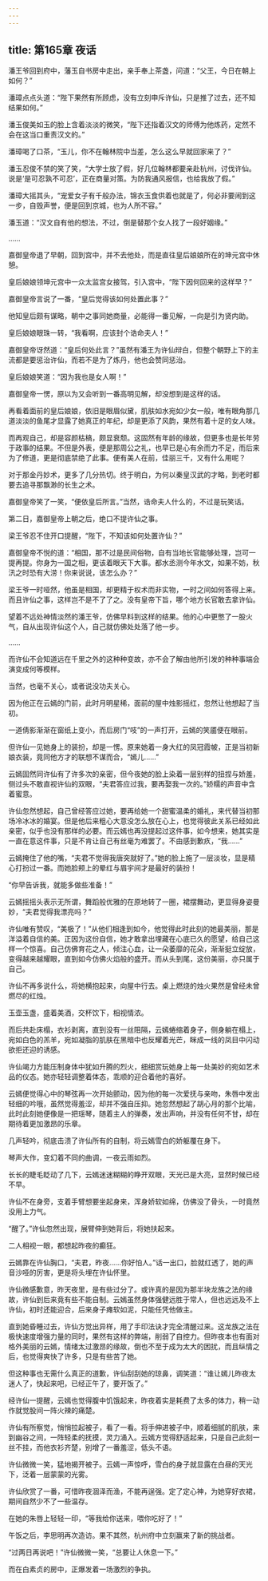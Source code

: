 ```yaml
---
---
---
```

title: 第165章 夜话
---





潘王爷回到府中，藩玉自书房中走出，亲手奉上茶盏，问道：“父王，今日在朝上如何？”

潘璋点点头道：“陛下果然有所顾虑，没有立刻申斥许仙，只是推了过去，还不知结果如何。”

潘玉俊美如玉的脸上含着淡淡的微笑，“陛下还指着汉文的师傅为他炼药，定然不会在这当口重责汉文的。”

潘璋喝了口茶，“玉儿，你不在翰林院中当差，怎么这么早就回家来了？”

潘玉忍俊不禁的笑了笑，“大学士放了假，好几位翰林都要亲赴杭州，讨伐许仙。说是‘是可忍孰不可忍’，正在商量对策。为防我通风报信，也给我放了假。”

潘璋大摇其头，“宠爱女子有千般办法，锦衣玉食供着也就是了，何必非要闹到这一步，自毁声誉，便是回到京城，也为人所不容。”

潘玉道：“汉文自有他的想法，不过，倒是替那个女人找了一段好姻缘。”

……

嘉御皇帝退了早朝，回到宫中，并不去他处，而是直往皇后娘娘所在的坤元宫中休憩。

皇后娘娘领坤元宫中一众太监宫女接驾，引入宫中，“陛下因何回来的这样早？”

嘉御皇帝言说了一番，“皇后觉得该如何处置此事？”

他知皇后颇有谋略，朝中之事同她商量，必能得一番见解，一向是引为贤内助。

皇后娘娘眼珠一转，“我看啊，应该封个诰命夫人！”

嘉御皇帝讶然道：“皇后何处此言？”虽然有潘王为许仙辩白，但整个朝野上下的主流都是要惩治许仙，而若不是为了炼丹，他也会赞同惩治。

皇后娘娘笑道：“因为我也是女人啊！”

嘉御皇帝一愣，原以为又会听到一番高明见解，却没想到是这样的话。

再看着面前的皇后娘娘，依旧是眼眉似黛，肌肤如水宛如少女一般，唯有眼角那几道淡淡的鱼尾才显露了她真正的年纪，却是更添了风韵，果然有着十足的女人味。

而再观自己，却是容颜枯槁，颇显衰颓。这固然有年龄的缘故，但更多也是长年劳于政事的结果。不但是外表，便是那周公之礼，也早已是心有余而力不足，而后来为了修道，更是彻底禁绝了此事。便有美人在前，佳丽三千，又有什么用呢？

对于那金丹妙术，更多了几分热切。终于明白，为何以秦皇汉武的才略，到老时都要去追寻那飘渺的长生之术。

嘉御皇帝笑了一笑，“便依皇后所言。”当然，诰命夫人什么的，不过是玩笑话。

第二日，嘉御皇帝上朝之后，绝口不提许仙之事。

梁王爷忍不住开口提醒，“陛下，不知该如何处置许仙？”

嘉御皇帝不悦的道：“相国，那不过是民间俗物，自有当地长官能够处理，岂可一提再提。你身为一国之相，更该着眼天下大事。都水丞测今年水文，如果不妨，秋汛之时恐有大涝！你来说说，该怎么办？”

梁王爷一时哑然，他虽是相国，却更精于权术而非实物，一时之间如何答得上来。而且许仙之事，这样岂不是不了了之。没有皇帝下旨，哪个地方长官敢去拿许仙。

望着不远处神情淡然的潘王爷，仿佛早料到这样的结果。他的心中更憋了一股火气，自从出现许仙这个人，自己就仿佛处处落了他一步。

……

而许仙不会知道远在千里之外的这种种变故，亦不会了解由他所引发的种种事端会演变成何等模样。

当然，也毫不关心，或者说没功夫关心。

因为他正在云嫣的门前，此时月明星稀，面前的屋中烛影摇红，忽然让他想起了当初。

一道倩影渐渐在窗纸上变小，而后房门“吱”的一声打开，云嫣的笑靥便在眼前。

但许仙一见她身上的装扮，却是一愣。原来她着一身大红的凤冠霞帔，正是当初新娘衣装，竟同他方才的联想不谋而合，“嫣儿……”

云嫣固然同许仙有了许多次的亲密，但今夜她的脸上染着一层别样的扭捏与娇羞，侧过头不敢直视许仙的双眼，“夫君答应过我，要再娶我一次的。”娇糯的声音中含着蜜意。

许仙忽然想起，自己曾经答应过她，要再给她一个甜蜜温柔的婚礼，来代替当初那场冷冰冰的婚宴。但是他后来粗心大意没怎么放在心上，也觉得彼此关系已经如此亲密，似乎也没有那样的必要。而云嫣也再没提起过这件事，如今想来，她其实是一直在意这件事，只是不肯让自己有丝毫为难罢了。不由感到歉疚，“我……”

云嫣掩住了他的嘴，“夫君不觉得我唐突就好了。”她的脸上施了一层淡妆，显是精心打扮过一番。而她脸颊上的晕红与眉宇间才是最好的装扮！

“你早告诉我，就能多做些准备！”

云嫣摇摇头表示无所谓，舞蹈般优雅的在原地转了一圈，裙摆舞动，更显得身姿曼妙，“夫君觉得我漂亮吗？”

许仙唯有赞叹，“美极了！”从他们相逢到如今，他觉得此时此刻的她最美丽，那是洋溢着自信的美。正因为这份自信，她才敢拿出埋藏在心底已久的愿望，给自己这样一个惊喜。自己仿佛育花之人，倾注心血，让一朵萎靡的花朵，渐渐挺立绽放，变得越来越耀眼，直到如今仿佛火焰般的盛开。而从头到尾，这份美丽，亦只属于自己。

许仙不再多说什么，将她横抱起来，向屋中行去。桌上燃烧的烛火果然是曾经未曾燃尽的红烛。

玉壶玉盏，盛着美酒，交杯饮下，相视情浓。

而后共赴床榻，衣衫剥离，直到没有一丝阻隔，云嫣蜷缩着身子，侧身躺在榻上，宛如白色的羔羊，宛如凝脂的肌肤在黑暗中也反耀着光芒，眯成一线的凤目中闪动欲拒还迎的诱感。

许仙竭力方能压制身体中犹如升腾的烈火，细细赏玩她身上每一处美妙的宛如艺术品的仪态。她亦轻轻调整着体态，乖顺的迎合着他的喜好。

云嫣便觉得心中的琴弦再一次开始颤动，因为他的每一次爱抚与亲吻，朱唇中发出轻细的吟哦，虽然觉得羞涩，却并不强自压抑。她忽然想起了胡心月的那个比喻，此时此刻她便像是一把瑶琴，随着主人的弹奏，发出声响，并没有任何不甘，却在期待着更加激昂的乐章。

几声轻吟，彻底击溃了许仙所有的自制，将云嫣雪白的娇躯覆在身下。

琴声大作，变幻着不同的曲调，一夜云雨如烈。

长长的睫毛眨动了几下，云嫣迷迷糊糊的睁开双眼，天光已是大亮，显然时候已经不早。

许仙不在身旁，支着手臂想要坐起身来，浑身娇软如绵，仿佛没了骨头，一时竟然没用上力气。

“醒了。”许仙忽然出现，展臂伸到她背后，将她扶起来。

二人相视一眼，都想起昨夜的癫狂。

云嫣靠在许仙胸口，“夫君，昨夜……你好怕人。”话一出口，脸就红透了，她的声音沙哑的厉害，更是将头埋在许仙怀里。

许仙微感歉意，昨天夜里，是有些过分了。或许真的是因为那半块龙族之法的缘故，许仙到后来竟有些不能自制。云嫣虽然身体强健远胜于常人，但也远远及不上许仙，初时还能迎合，后来身子瘫软如泥，只能任凭他做主。

直到她昏睡过去，许仙方觉出异样，用了手印法诀才完全清醒过来。这龙族之法在极快速度增强力量的同时，果然有这样的弊端，削弱了自控力。但昨夜本也有面对格外美丽的云嫣，情绪太过激昂的缘故，倒也不至于成为太大的困扰，而且纵情之后，也觉得爽快了许多，只是有些苦了她。

但这种事也无需什么真正的道歉，许仙刮刮她的琼鼻，调笑道：“谁让嫣儿昨夜太迷人了，快起来吧，已经正午了，要开饭了。”

经许仙一提醒，云嫣也觉得腹中饥饿起来，昨夜着实是耗费了太多的体力，稍一动作就觉股间一阵火辣的痛楚。

许仙有所察觉，悄悄拉起被子，看了一看。将手伸进被子中，顺着细腻的肌肤，来到幽谷之间，一阵轻柔的抚摸，灵力涌入。云嫣方觉得舒适起来，只是自己此刻一丝不挂，而他衣衫齐楚，别增了一番羞涩，低头不语。

许仙微微一笑，猛地揭开被子。云嫣一声惊呼，雪白的身子就显露在白昼的天光下，泛着一层蒙蒙的光雾。

许仙欣赏了一番，可惜昨夜涸泽而渔，不能再逞强。定了定心神，为她穿好衣裙，期间自然少不了一些温存。

在她的朱唇上轻轻一印，“等我给你送来，喂你吃好了！”

午饭之后，李思明再次造访。果不其然，杭州府中立刻赢来了新的挑战者。

“过两日再说吧！”许仙微微一笑，“总要让人休息一下。”

而在白素贞的房中，正爆发着一场激烈的争执。
